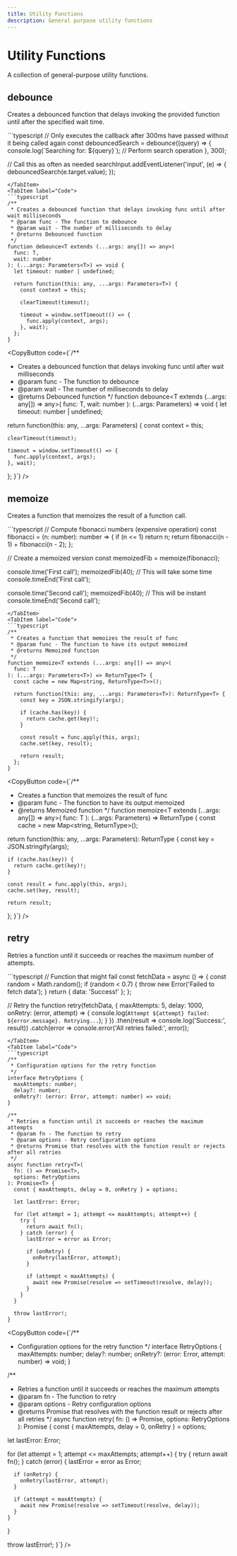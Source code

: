 ```yaml
---
title: Utility Functions
description: General purpose utility functions
---
```



# Utility Functions

A collection of general-purpose utility functions.

## debounce

Creates a debounced function that delays invoking the provided function until after the specified wait time.

<Tabs>
  <TabItem label="Usage">
  ```typescript
  // Only executes the callback after 300ms have passed without it being called again
  const debouncedSearch = debounce((query) => {
    console.log(`Searching for: ${query}`);
    // Perform search operation
  }, 300);
  
  // Call this as often as needed
  searchInput.addEventListener('input', (e) => {
    debouncedSearch(e.target.value);
  });
  ```
  </TabItem>
  <TabItem label="Code">
  ```typescript
  /**
   * Creates a debounced function that delays invoking func until after wait milliseconds
   * @param func - The function to debounce
   * @param wait - The number of milliseconds to delay
   * @returns Debounced function
   */
  function debounce<T extends (...args: any[]) => any>(
    func: T,
    wait: number
  ): (...args: Parameters<T>) => void {
    let timeout: number | undefined;
    
    return function(this: any, ...args: Parameters<T>) {
      const context = this;
      
      clearTimeout(timeout);
      
      timeout = window.setTimeout(() => {
        func.apply(context, args);
      }, wait);
    };
  }
  ```
  <CopyButton code={`/**
 * Creates a debounced function that delays invoking func until after wait milliseconds
 * @param func - The function to debounce
 * @param wait - The number of milliseconds to delay
 * @returns Debounced function
 */
function debounce<T extends (...args: any[]) => any>(
  func: T,
  wait: number
): (...args: Parameters<T>) => void {
  let timeout: number | undefined;
  
  return function(this: any, ...args: Parameters<T>) {
    const context = this;
    
    clearTimeout(timeout);
    
    timeout = window.setTimeout(() => {
      func.apply(context, args);
    }, wait);
  };
}`} />
  </TabItem>
</Tabs>

## memoize

Creates a function that memoizes the result of a function call.

<Tabs>
  <TabItem label="Usage">
  ```typescript
  // Compute fibonacci numbers (expensive operation)
  const fibonacci = (n: number): number => {
    if (n <= 1) return n;
    return fibonacci(n - 1) + fibonacci(n - 2);
  };
  
  // Create a memoized version
  const memoizedFib = memoize(fibonacci);
  
  console.time('First call');
  memoizedFib(40); // This will take some time
  console.timeEnd('First call');
  
  console.time('Second call');
  memoizedFib(40); // This will be instant
  console.timeEnd('Second call');
  ```
  </TabItem>
  <TabItem label="Code">
  ```typescript
  /**
   * Creates a function that memoizes the result of func
   * @param func - The function to have its output memoized
   * @returns Memoized function
   */
  function memoize<T extends (...args: any[]) => any>(
    func: T
  ): (...args: Parameters<T>) => ReturnType<T> {
    const cache = new Map<string, ReturnType<T>>();
    
    return function(this: any, ...args: Parameters<T>): ReturnType<T> {
      const key = JSON.stringify(args);
      
      if (cache.has(key)) {
        return cache.get(key)!;
      }
      
      const result = func.apply(this, args);
      cache.set(key, result);
      
      return result;
    };
  }
  ```
  <CopyButton code={`/**
 * Creates a function that memoizes the result of func
 * @param func - The function to have its output memoized
 * @returns Memoized function
 */
function memoize<T extends (...args: any[]) => any>(
  func: T
): (...args: Parameters<T>) => ReturnType<T> {
  const cache = new Map<string, ReturnType<T>>();
  
  return function(this: any, ...args: Parameters<T>): ReturnType<T> {
    const key = JSON.stringify(args);
    
    if (cache.has(key)) {
      return cache.get(key)!;
    }
    
    const result = func.apply(this, args);
    cache.set(key, result);
    
    return result;
  };
}`} />
  </TabItem>
</Tabs>

## retry

Retries a function until it succeeds or reaches the maximum number of attempts.

<Tabs>
  <TabItem label="Usage">
  ```typescript
  // Function that might fail
  const fetchData = async () => {
    const random = Math.random();
    if (random < 0.7) {
      throw new Error('Failed to fetch data');
    }
    return { data: 'Success!' };
  };
  
  // Retry the function
  retry(fetchData, {
    maxAttempts: 5,
    delay: 1000,
    onRetry: (error, attempt) => {
      console.log(`Attempt ${attempt} failed: ${error.message}. Retrying...`);
    }
  })
    .then(result => console.log('Success:', result))
    .catch(error => console.error('All retries failed:', error));
  ```
  </TabItem>
  <TabItem label="Code">
  ```typescript
  /**
   * Configuration options for the retry function
   */
  interface RetryOptions {
    maxAttempts: number;
    delay?: number;
    onRetry?: (error: Error, attempt: number) => void;
  }
  
  /**
   * Retries a function until it succeeds or reaches the maximum attempts
   * @param fn - The function to retry
   * @param options - Retry configuration options
   * @returns Promise that resolves with the function result or rejects after all retries
   */
  async function retry<T>(
    fn: () => Promise<T>,
    options: RetryOptions
  ): Promise<T> {
    const { maxAttempts, delay = 0, onRetry } = options;
    
    let lastError: Error;
    
    for (let attempt = 1; attempt <= maxAttempts; attempt++) {
      try {
        return await fn();
      } catch (error) {
        lastError = error as Error;
        
        if (onRetry) {
          onRetry(lastError, attempt);
        }
        
        if (attempt < maxAttempts) {
          await new Promise(resolve => setTimeout(resolve, delay));
        }
      }
    }
    
    throw lastError!;
  }
  ```
  <CopyButton code={`/**
 * Configuration options for the retry function
 */
interface RetryOptions {
  maxAttempts: number;
  delay?: number;
  onRetry?: (error: Error, attempt: number) => void;
}

/**
 * Retries a function until it succeeds or reaches the maximum attempts
 * @param fn - The function to retry
 * @param options - Retry configuration options
 * @returns Promise that resolves with the function result or rejects after all retries
 */
async function retry<T>(
  fn: () => Promise<T>,
  options: RetryOptions
): Promise<T> {
  const { maxAttempts, delay = 0, onRetry } = options;
  
  let lastError: Error;
  
  for (let attempt = 1; attempt <= maxAttempts; attempt++) {
    try {
      return await fn();
    } catch (error) {
      lastError = error as Error;
      
      if (onRetry) {
        onRetry(lastError, attempt);
      }
      
      if (attempt < maxAttempts) {
        await new Promise(resolve => setTimeout(resolve, delay));
      }
    }
  }
  
  throw lastError!;
}`} />
  </TabItem>
</Tabs> 